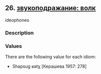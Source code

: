 ## 26. <a href =  'https://agricolamz.github.io/The_Circassian_Isoglosses_Database/26.html' target='_blank'>звукоподражание: волк</a>
ideophones

### Description



### Values
There are the following value for each idiom:

* Shapsug  ʁətχ [Керашева 1957: 278] 

